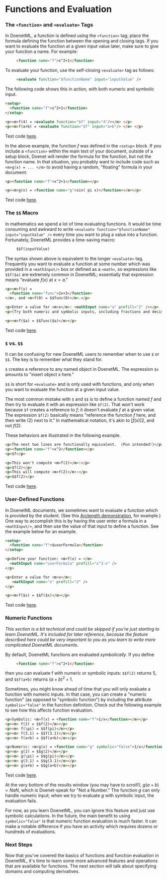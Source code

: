 
# Functions and Evaluation

### The `<function>` and `<evaluate>` Tags
In DoenetML, a function is defined using the `<function>` tag; place the formula defining the function between the opening and closing tags. If you want to evaluate the function at a given input value later, make sure to give your function a name. For example:

```html
     <function name="f">x^2+1</function>
```

To evaluate your function, use the self-closing `<evaluate>` tag as follows:

```html
     <evaluate function="$functionName" input="inputValue" />
```

The following code shows this in action, with both numeric and symbolic input.

```html
<setup>  
  <function name="f">x^2+1</function>
</setup>

<p><m>f(4) = <evaluate function="$f" input="4"/></m> </p>
<p><m>f(a+b) = <evaluate function="$f" input="a+b"/> </m> </p>
```
Test code [here](https://www.doenet.org/portfolioeditor/_J1J2N530LyIvVWx64xB8V/_AgzWwqGV6Yy9DfqMyGlFm).

In the above example, the function $f$ was defined in the `<setup>` block. If you include a `<function>` within the main text of your document, outside of a setup block, Doenet will render the formula for the function, but not the function name. In that situation, you probably want to include code such as `<m>g(x) = ... </m>` to avoid having a random, "floating" formula in your document:

```html
<p><function name="f">x^2+1</function></p>

<p><m>g(x) = <function name="g">sin( pi x)</function></m></p>
```
Test code [here](https://www.doenet.org/portfolioeditor/_J1J2N530LyIvVWx64xB8V/_AgzWwqGV6Yy9DfqMyGlFm).

### The `$$` Macro
In mathematics we spend a lot of time evaluating functions. It would be time consuming and awkward to write `<evaluate function="$functionName" input="inputValue" />` every time you want to plug a value into a function. Fortunately, DoenetML provides a time-saving macro:

```html
     $$f(inputValue)
```

The syntax shown above is equivalent to the longer `<evaluate>` tag. Frequently you want to evaluate a function at some number which was provided in a `<mathInput/>` box or defined as a `<math>`, so expressions like `$$f($a)` are extremely common in DoenetML; essentially that expression means "evaluate $f(x)$ at $x = a$."

```html
<p><m>f(x) = 
  <function name="func">2x+3</function>
</m>, and <m>f(0) = $$func(0)</m>.</p>

<p>Enter a value for <m>x</m>: <mathInput name="a" prefill="2" /></p>
<p>(Try both numeric and symbolic inputs, including fractions and decimals.)</p>

<p><m>f($a) = $$func($a)</m></p>
```
Test code [here](https://www.doenet.org/portfolioeditor/_J1J2N530LyIvVWx64xB8V/_AgzWwqGV6Yy9DfqMyGlFm).

### `$` vs. `$$`
It can be confusing for new DoenetML users to remember when to use `$` or `$$`. The key is to remember what they stand for.

`$` creates a reference to any named object in DoenetML. The expression `$x` amounts to "insert object x here."

`$$` is short for `<evaluate>` and is only used with functions, and only when you want to evaluate the function at a given input value.

The most common mistake with `$` and `$$` is to define a function named $f$ and then try to evaluate it with an expression like `$f(2)`. That won't work because `$f` creates a reference to $f$; it doesn't evaluate $f$ at a given value. The expression `$f(2)` basically means "reference the function $f$ here, and then write (2) next to it." In mathematical notation, it's akin to $[f(x)]2$, and not $f(2)$.

These behaviors are illustrated in the following example.

```html
<p>The next two lines are functionally equivalent.  (Pun intended!)</p>
<p><function name="f">x^2</function></p>
<p>$f</p>

<p>This won't compute <m>f(2)</m>:</p>
<p>$f(2)</p>
<p>This will compute <m>f(2)</m>:</p>
<p>$$f(2)</p>
```
Test code [here](https://www.doenet.org/portfolioeditor/_J1J2N530LyIvVWx64xB8V/_AgzWwqGV6Yy9DfqMyGlFm).

### User-Defined Functions
In DoenetML documents, we sometimes want to evaluate a function which is provided by the student. (See this [Arclength demonstration](https://www.doenet.org/portfolioviewer/_GreyYWRKHtWjTGfgI8axS), for example.) One way to accomplish this is by having the user enter a formula in a `<mathInput/>`, and then use the value of that input to define a function. See the example below for an example.

```html
<setup>
  <function name="f">$userFormula</function>
</setup>

<p>Define your function: <m>f(x) = </m>
  <mathInput name="userFormula" prefill="x^3-x" />
</p>

<p>Enter a value for <m>x</m>: 
   <mathInput name="x" prefill="2" />
</p>

<p><m>f($x) = $$f($x)</m></p>
```
Test code [here](https://www.doenet.org/portfolioeditor/_J1J2N530LyIvVWx64xB8V/_AgzWwqGV6Yy9DfqMyGlFm).

### Numeric Functions
*This section is a bit technical and could be skipped if you're just starting to learn DoenetML. It's included for later reference, because the feature described here could be very important to you as you learn to write more complicated DoenetML documents.*

By default, DoenetML functions are evaluated *symbolically*. If you define
```html
     <function name="f">x^2+1</function>
```

then you can evaluate f with numeric or symbolic inputs: `$$f(2)` returns 5, and `$$f(a+b)` returns $(a+b)^2 + 1$. 

Sometimes, you might know ahead of time that you will only evaluate a function with numeric inputs. In that case, you can create a "numeric function" (as opposed to "symbolic function") by including the attribute `symbolic="false"` in the function definition. Check out the following example to see how this affects function evaluation.

```html
<p>Symbolic: <m>f(x) = <function name="f">1/x</function></m></p>
<p><m> f(2) = $$f(2)</m></p>
<p><m> f(\pi) = $$f(pi)</m></p>
<p><m> f(3.1) = $$f(3.1)</m></p>
<p><m> f(a+b) = $$f(a+b)</m></p>

<p>Numeric: <m>g(x) = <function name="g" symbolic="false">1/x</function></m></p>
<p><m> g(2) = $$g(2)</m></p>
<p><m> g(\pi) = $$g(pi)</m></p>
<p><m> g(3.1) = $$g(3.1)</m></p>
<p><m> g(a+b) = $$g(a+b)</m></p>
```
Test code [here](https://www.doenet.org/portfolioeditor/_J1J2N530LyIvVWx64xB8V/_AgzWwqGV6Yy9DfqMyGlFm).

At the very bottom of the results window (you may have to scroll!), $g(a + b) = NaN$, which is Doenet-speak for "Not a Number." The function $g$ can only handle numeric input; when we try to evaluate $g$ with symbolic input, the evaluation fails.

For now, as you learn DoenetML, you can ignore this feature and just use symbolic calculations. In the future, the main benefit to using `symbolic="false"` is that numeric function evaluation is much faster. It can make a notable difference if you have an activity which requires dozens or hundreds of evaluations.

### Next Steps

Now that you've covered the basics of functions and function evaluation in DoenetML, it's time to learn some more advanced features and operations that are available for functions. The next section will talk about specifying domains and computing derivatives.

